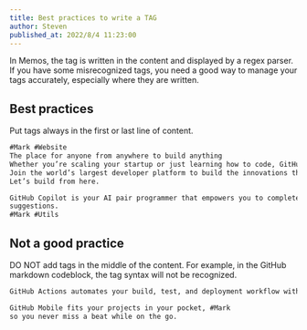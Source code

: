 ```yaml
---
title: Best practices to write a TAG
author: Steven
published_at: 2022/8/4 11:23:00
---
```


In Memos, the tag is written in the content and displayed by a regex parser. If you have some misrecognized tags, you need a good way to manage your tags accurately, especially where they are written.

## Best practices

Put tags always in the first or last line of content.

```markdown
#Mark #Website
The place for anyone from anywhere to build anything
Whether you’re scaling your startup or just learning how to code, GitHub is your home.
Join the world’s largest developer platform to build the innovations that empower humanity.
Let’s build from here.
```

```markdown
GitHub Copilot is your AI pair programmer that empowers you to complete tasks 55% faster by turning natural language prompts into coding
suggestions.
#Mark #Utils
```

## Not a good practice

DO NOT add tags in the middle of the content. For example, in the GitHub markdown codeblock, the tag syntax will not be recognized.

```markdown
GitHub Actions automates your build, test, and deployment workflow with simple and secure CI/CD. #Mark
```

```markdown
GitHub Mobile fits your projects in your pocket, #Mark
so you never miss a beat while on the go.
```
